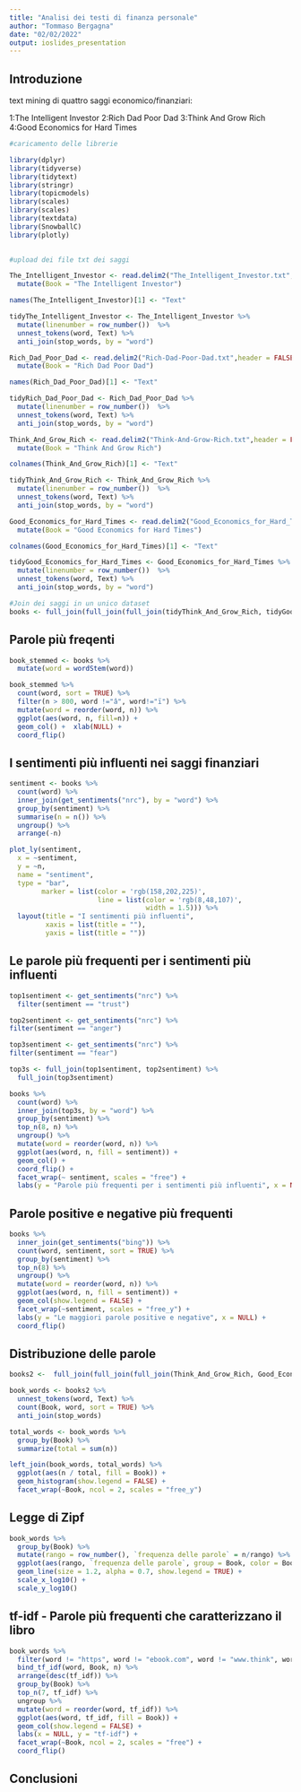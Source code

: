 ---
title: "Analisi dei testi di finanza personale"
author: "Tommaso Bergagna"
date: "02/02/2022"
output: ioslides_presentation
---
## Introduzione 
   
   text mining di quattro saggi economico/finanziari:
   
   1:The Intelligent Investor
   2:Rich Dad Poor Dad
   3:Think And Grow Rich
   4:Good Economics for Hard Times

```{r,message=FALSE,warning=FALSE,echo=FALSE}
#caricamento delle librerie

library(dplyr)
library(tidyverse)
library(tidytext)
library(stringr)
library(topicmodels)
library(scales)
library(scales)
library(textdata)
library(SnowballC)
library(plotly)
 
```

```{r,message=FALSE,warning=FALSE,echo=FALSE}
#upload dei file txt dei saggi 

The_Intelligent_Investor <- read.delim2("The_Intelligent_Investor.txt",header = FALSE, stringsAsFactors = FALSE) %>%
  mutate(Book = "The Intelligent Investor")

names(The_Intelligent_Investor)[1] <- "Text"

tidyThe_Intelligent_Investor <- The_Intelligent_Investor %>%
  mutate(linenumber = row_number())  %>%
  unnest_tokens(word, Text) %>%
  anti_join(stop_words, by = "word")

Rich_Dad_Poor_Dad <- read.delim2("Rich-Dad-Poor-Dad.txt",header = FALSE, stringsAsFactors = FALSE) %>%
  mutate(Book = "Rich Dad Poor Dad")

names(Rich_Dad_Poor_Dad)[1] <- "Text"

tidyRich_Dad_Poor_Dad <- Rich_Dad_Poor_Dad %>%
  mutate(linenumber = row_number())  %>%
  unnest_tokens(word, Text) %>%
  anti_join(stop_words, by = "word")

Think_And_Grow_Rich <- read.delim2("Think-And-Grow-Rich.txt",header = FALSE, stringsAsFactors = FALSE) %>%
  mutate(Book = "Think And Grow Rich")

colnames(Think_And_Grow_Rich)[1] <- "Text"

tidyThink_And_Grow_Rich <- Think_And_Grow_Rich %>%
  mutate(linenumber = row_number())  %>%
  unnest_tokens(word, Text) %>%
  anti_join(stop_words, by = "word")

Good_Economics_for_Hard_Times <- read.delim2("Good_Economics_for_Hard_Times.txt",header = FALSE, stringsAsFactors = FALSE) %>%
  mutate(Book = "Good Economics for Hard Times")

colnames(Good_Economics_for_Hard_Times)[1] <- "Text"

tidyGood_Economics_for_Hard_Times <- Good_Economics_for_Hard_Times %>%
  mutate(linenumber = row_number())  %>%
  unnest_tokens(word, Text) %>%
  anti_join(stop_words, by = "word")

#Join dei saggi in un unico dataset
books <- full_join(full_join(full_join(tidyThink_And_Grow_Rich, tidyGood_Economics_for_Hard_Times, by = c("Book", "linenumber", "word")), tidyRich_Dad_Poor_Dad, by = c("Book", "linenumber", "word")), tidyThe_Intelligent_Investor, by = c("Book", "linenumber", "word"))
```

## Parole più freqenti

```{r,message=FALSE,warning=FALSE,echo=FALSE}
book_stemmed <- books %>%
  mutate(word = wordStem(word))

book_stemmed %>%
  count(word, sort = TRUE) %>%
  filter(n > 800, word !="â", word!="ï") %>%
  mutate(word = reorder(word, n)) %>%
  ggplot(aes(word, n, fill=n)) +
  geom_col() +  xlab(NULL) +
  coord_flip()
```

## I sentimenti più influenti nei saggi finanziari

```{r,message=FALSE,warning=FALSE,echo=FALSE}
sentiment <- books %>%
  count(word) %>%
  inner_join(get_sentiments("nrc"), by = "word") %>%
  group_by(sentiment) %>%
  summarise(n = n()) %>%
  ungroup() %>%
  arrange(-n)

plot_ly(sentiment,
  x = ~sentiment,
  y = ~n,
  name = "sentiment",
  type = "bar",
        marker = list(color = 'rgb(158,202,225)',
                      line = list(color = 'rgb(8,48,107)',
                                  width = 1.5))) %>% 
  layout(title = "I sentimenti più influenti",
         xaxis = list(title = ""),
         yaxis = list(title = ""))
```

## Le parole più frequenti per i sentimenti più influenti

```{r,message=FALSE,warning=FALSE,echo=FALSE}
top1sentiment <- get_sentiments("nrc") %>%
  filter(sentiment == "trust")

top2sentiment <- get_sentiments("nrc") %>%
filter(sentiment == "anger")

top3sentiment <- get_sentiments("nrc") %>%
filter(sentiment == "fear")

top3s <- full_join(top1sentiment, top2sentiment) %>%
  full_join(top3sentiment)

books %>%
  count(word) %>%
  inner_join(top3s, by = "word") %>%
  group_by(sentiment) %>%
  top_n(8, n) %>%
  ungroup() %>%
  mutate(word = reorder(word, n)) %>%
  ggplot(aes(word, n, fill = sentiment)) +
  geom_col() +
  coord_flip() +
  facet_wrap(~ sentiment, scales = "free") +
  labs(y = "Parole più frequenti per i sentimenti più influenti", x = NULL)
```

## Parole positive e negative più frequenti

```{r,message=FALSE,warning=FALSE,echo=FALSE}

books %>%
  inner_join(get_sentiments("bing")) %>%
  count(word, sentiment, sort = TRUE) %>%
  group_by(sentiment) %>%
  top_n(8) %>%
  ungroup() %>%
  mutate(word = reorder(word, n)) %>%
  ggplot(aes(word, n, fill = sentiment)) +
  geom_col(show.legend = FALSE) +
  facet_wrap(~sentiment, scales = "free_y") +
  labs(y = "Le maggiori parole positive e negative", x = NULL) +
  coord_flip()
```

## Distribuzione delle parole
```{r,message=FALSE,warning=FALSE,echo=FALSE}
books2 <-  full_join(full_join(full_join(Think_And_Grow_Rich, Good_Economics_for_Hard_Times), Rich_Dad_Poor_Dad), The_Intelligent_Investor)

book_words <- books2 %>%
  unnest_tokens(word, Text) %>%
  count(Book, word, sort = TRUE) %>%
  anti_join(stop_words)

total_words <- book_words %>% 
  group_by(Book) %>% 
  summarize(total = sum(n))

left_join(book_words, total_words) %>%
  ggplot(aes(n / total, fill = Book)) +
  geom_histogram(show.legend = FALSE) +
  facet_wrap(~Book, ncol = 2, scales = "free_y")
```

## Legge di Zipf

```{r,message=FALSE,warning=FALSE,echo=FALSE}
book_words %>% 
  group_by(Book) %>% 
  mutate(rango = row_number(), `frequenza delle parole` = n/rango) %>% 
  ggplot(aes(rango, `frequenza delle parole`, group = Book, color = Book)) + 
  geom_line(size = 1.2, alpha = 0.7, show.legend = TRUE) + 
  scale_x_log10() +
  scale_y_log10()
```

## tf-idf - Parole più frequenti che caratterizzano il libro

```{r,message=FALSE,warning=FALSE,echo=FALSE}
book_words %>%
  filter(word != "https", word != "ebook.com", word != "www.think", word != "ebook", word !="ï", word != "š", word != "download") %>%
  bind_tf_idf(word, Book, n) %>%
  arrange(desc(tf_idf)) %>%
  group_by(Book) %>% 
  top_n(7, tf_idf) %>% 
  ungroup %>%
  mutate(word = reorder(word, tf_idf)) %>%
  ggplot(aes(word, tf_idf, fill = Book)) +
  geom_col(show.legend = FALSE) +
  labs(x = NULL, y = "tf-idf") +
  facet_wrap(~Book, ncol = 2, scales = "free") +
  coord_flip()
```

## Conclusioni



   

